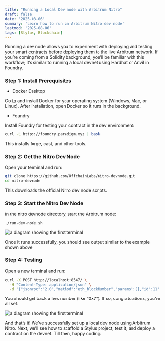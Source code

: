 ```yaml
---
title: "Running a Local Dev node with Arbitrum Nitro"
draft: false
date: '2025-08-06'
summary: 'Learn how to run an Arbitrum Nitro dev node'
lastmod: '2025-08-06'
tags: [Stylus, Blockchain]
---
```


Running a dev node allows you to experiment with deploying and testing your smart contracts before deploying them to the live Arbitrum network. If you’re coming from a Solidity background, you’ll be familiar with this workflow; it’s similar to running a local devnet using Hardhat or Anvil in Foundry.

### Step 1: Install Prerequisites
 - Docker Desktop

Go [to](https://www.docker.com/products/docker-desktop/) and install Docker for your operating system (Windows, Mac, or Linux). After installation, open Docker so it runs in the background.

 - Foundry

Install Foundry for testing your contract in the dev environment:

```bash
curl -L https://foundry.paradigm.xyz | bash
```
This installs forge, cast, and other tools.

### Step 2: Get the Nitro Dev Node

Open your terminal and run:

```bash
git clone https://github.com/OffchainLabs/nitro-devnode.git
cd nitro-devnode
```

This downloads the official Nitro dev node scripts.

### Step 3: Start the Nitro Dev Node

In the nitro devnode directory, start the Arbitrum node:

```bash
./run-dev-node.sh
```

![a diagram showing the first terminal](/static/images/terminal-output-1.png 'node')

Once it runs successfully, you should see output similar to the example shown above.

### Step 4: Testing

Open a new terminal and run:

```bash
curl -X POST http://localhost:8547/ \
  -H "Content-Type: application/json" \
  -d '{"jsonrpc":"2.0","method":"eth_blockNumber","params":[],"id":1}'
```

You should get back a hex number (like “0x7”). If so, congratulations, you’re all set.

![a diagram showing the first terminal](/static/images/terminal-output-2.png 'node')

And that’s it! We’ve successfully set up a local dev node using Arbitrum Nitro. Next, we’ll see how to scaffold a Stylus project, test it, and deploy a contract on the devnet. Till then, happy coding.